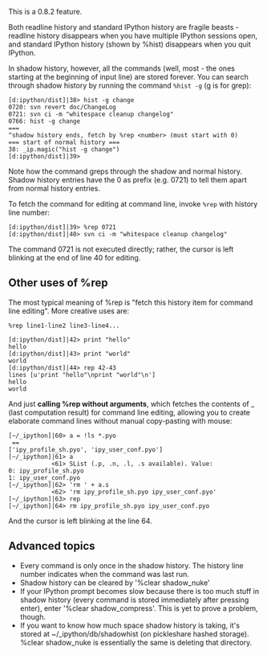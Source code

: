 This is a 0.8.2 feature.

Both readline history and standard IPython history are fragile beasts - readline history disappears when you have multiple IPython sessions open, and standard IPython history (shown by %hist) disappears when you quit IPython.

In shadow history, however, all the commands (well, most - the ones starting at the beginning of input line) are stored forever. You can search through shadow history by running the command <code>%hist -g</code> (g is for grep):

<pre>
[d:ipython/dist]|38> hist -g change
0720: svn revert doc/ChangeLog
0721: svn ci -m "whitespace cleanup changelog"
0766: hist -g change
===
^shadow history ends, fetch by %rep <number> (must start with 0)
=== start of normal history ===
38: _ip.magic("hist -g change")
[d:ipython/dist]|39>
</pre>

Note how the command greps through the shadow and normal history. Shadow history entries have the 0 as prefix (e.g. 0721) to tell them apart from normal history entries.

To fetch the command for editing at command line, invoke <code>%rep</code> with history line number:

<pre>
[d:ipython/dist]|39> %rep 0721
[d:ipython/dist]|40> svn ci -m "whitespace cleanup changelog"
</pre>

The command 0721 is not executed directly; rather, the cursor is left blinking at the end of line 40 for editing.

== Other uses of %rep ==

The most typical meaning of %rep is "fetch this history item for command line editing". More creative uses are:

<pre>
%rep line1-line2 line3-line4...

[d:ipython/dist]|42> print "hello"
hello
[d:ipython/dist]|43> print "world"
world
[d:ipython/dist]|44> rep 42-43
lines [u'print "hello"\nprint "world"\n']
hello
world
</pre>

And just '''calling %rep without arguments''', which fetches the contents of _ (last computation result) for command line editing, allowing you to create elaborate command lines without manual copy-pasting with mouse:

<pre>
[~/_ipython]|60> a = !ls *.pyo
 ==
['ipy_profile_sh.pyo', 'ipy_user_conf.pyo']
[~/_ipython]|61> a
            <61> SList (.p, .n, .l, .s available). Value:
0: ipy_profile_sh.pyo
1: ipy_user_conf.pyo
[~/_ipython]|62> 'rm ' + a.s
            <62> 'rm ipy_profile_sh.pyo ipy_user_conf.pyo'
[~/_ipython]|63> rep
[~/_ipython]|64> rm ipy_profile_sh.pyo ipy_user_conf.pyo
</pre>

And the cursor is left blinking at the line 64.

== Advanced topics ==

* Every command is only once in the shadow history. The history line number indicates when the command was last run.
* Shadow history can be cleared by '%clear shadow_nuke'
* If your IPython prompt becomes slow because there is too much stuff in shadow history (every command is stored immediately after pressing enter), enter '%clear shadow_compress'. This is yet to prove a problem, though.
* If you want to know how much space shadow history is taking, it's stored at ~/_ipython/db/shadowhist (on pickleshare hashed storage). %clear shadow_nuke is essentially the same is deleting that directory.